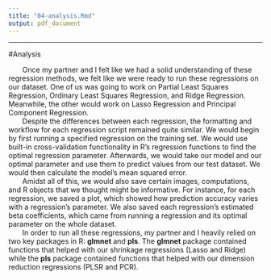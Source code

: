 ```yaml
---
title: "04-analysis.Rmd"
output: pdf_document
---
```

---

#Analysis

&nbsp;&nbsp;&nbsp;&nbsp;&nbsp;&nbsp; Once my partner and I felt like we had a solid understanding of these regression methods, we felt like we were ready to run these regressions on our dataset. One of us was going to work on Partial Least Squares Regression, Ordinary Least Squares Regression, and Ridge Regression. Meanwhile, the other would work on Lasso Regression and Principal Component Regression.  
&nbsp;&nbsp;&nbsp;&nbsp;&nbsp;&nbsp; Despite the differences between each regression, the formatting and workflow for each regression script remained quite similar. We would begin by first running a specified regression on the training set. We would use built-in cross-validation functionality in R's regression functions to find the optimal regression parameter. Afterwards, we would take our model and our optimal parameter and use them to predict values from our test dataset. We would then calculate the model's mean squared error.  
&nbsp;&nbsp;&nbsp;&nbsp;&nbsp;&nbsp; Amidst all of this, we would also save certain images, computations, and R objects that we thought might be informative. For instance, for each regression, we saved a plot, which showed how prediction accuracy varies with a regression's parameter. We also saved each regression's estimated beta coefficients, which came from running a regression and its optimal parameter on the whole dataset.  
&nbsp;&nbsp;&nbsp;&nbsp;&nbsp;&nbsp; In order to run all these regressions, my partner and I heavily relied on two key packages in R: **glmnet** and **pls**. The **glmnet** package contained functions that helped with our shrinkage regressions (Lasso and Ridge) while the **pls** package contained functions that helped with our dimension reduction regressions (PLSR and PCR). 